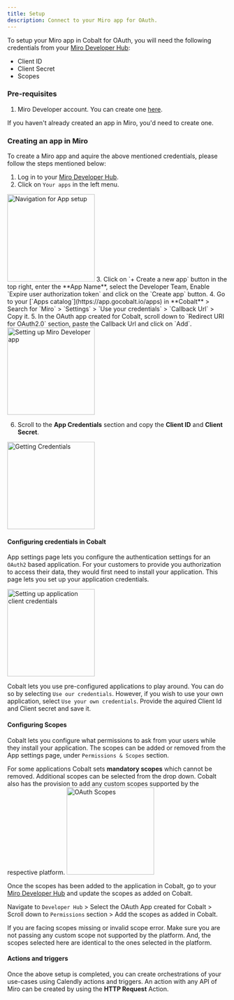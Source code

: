 ```yaml
---
title: Setup
description: Connect to your Miro app for OAuth.
---
```

To setup your Miro app in Cobalt for OAuth, you will need the following credentials from your [Miro Developer Hub](https://developers.miro.com/):
- Client ID
- Client Secret
- Scopes

### Pre-requisites

1. Miro Developer account. You can create one [here](https://miro.com/signup/).

<Info>If you haven't already created an app in Miro, you'd need to create one.</Info>

### Creating an app in Miro

To create a Miro app and aquire the above mentioned credentials, please follow the steps mentioned below:

1. Log in to your [Miro Developer Hub](https://developers.miro.com/).
2. Click on `Your apps` in the left menu.
<img height="200" src="/images/Miro/miro_navigation.png" alt="Navigation for App setup"/>
3. Click on `+ Create a new app` button in the top right, enter the **App Name**, select the Developer Team, Enable `Expire user authorization token` and click on the `Create app` button.
4. Go to your [`Apps catalog`](https://app.gocobalt.io/apps) in **Cobalt** > Search for `Miro` > `Settings` > `Use your credentials` > `Callback Url` > Copy it.
5. In the OAuth app created for Cobalt, scroll down to `Redirect URI for OAuth2.0` section, paste the Callback Url and click on `Add`.
<img height="200" src="/images/Miro/miro_config.png" alt="Setting up Miro Developer app"/>

6. Scroll to the **App Credentials** section and copy the **Client ID** and **Client Secret**.
<img height="200" src="/images/Miro/miro_credentials.png" alt="Getting Credentials"/>

#### Configuring credentials in Cobalt
App settings page lets you configure the authentication settings for an `OAuth2` based application. For your customers to provide you authorization to access their data,
they would first need to install your application. This page lets you set up your application credentials.

<img height="200" src="/images/Miro/miro_cobalt.png" alt="Setting up application client credentials"/>

Cobalt lets you use pre-configured applications to play around. You can do so by selecting `Use our credentials`. However, if you wish to use your own application,
select `Use your own credentials`. Provide the aquired Client Id and Client secret and save it.

#### Configuring Scopes
Cobalt lets you configure what permissions to ask from your users while they install your application. The scopes can be added or removed from the App settings page, under `Permissions & Scopes`
section. 

For some applications Cobalt sets **mandatory scopes** which cannot be removed. Additional scopes can be selected from the drop down. Cobalt also has the provision to add any 
custom scopes supported by the respective platform.
<img height="200" src="/images/Miro/miro_scopes.png" alt="OAuth Scopes"/>

Once the scopes has been added to the application in Cobalt, go to your [Miro Developer Hub](https://developers.miro.com/) and update the scopes as added on Cobalt.

Navigate to  `Developer Hub` > Select the OAuth App created for Cobalt > Scroll down to `Permissions` section > Add the scopes as added in Cobalt. 

<Warning>
If you are facing scopes missing or invalid scope error. Make sure you are not passing any custom scope not supported by the platform. And, the scopes selected here are
identical to the ones selected in the platform.
</Warning>

#### Actions and triggers
Once the above setup is completed, you can create orchestrations of your use-cases using Calendly actions and triggers. An action with any API of Miro can be created by using the **HTTP Request** Action.